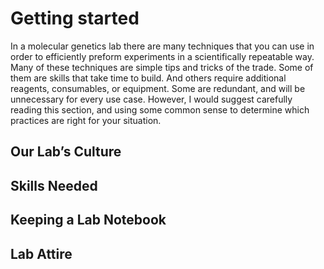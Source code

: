 # Getting started {#getting_started} 

In a molecular genetics lab there are many techniques that you can use in order to efficiently preform experiments in a scientifically repeatable way.  Many of these techniques are simple tips and tricks of the trade.  Some of them are skills that take time to build.  And others require additional reagents, consumables, or equipment.  Some are redundant, and will be unnecessary for every use case.  However, I would suggest carefully reading this section, and using some common sense to determine which practices are right for your situation.

## Our Lab's Culture

## Skills Needed

## Keeping a Lab Notebook

## Lab Attire
